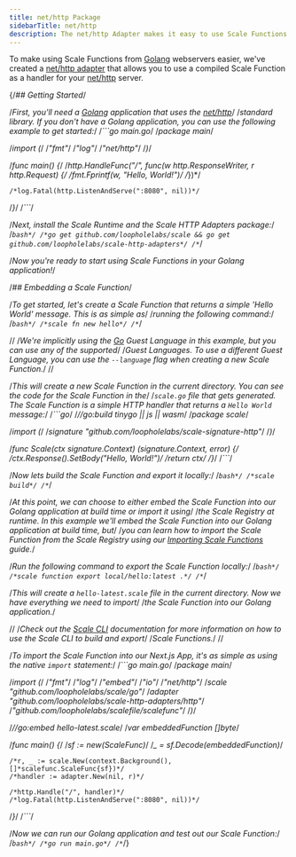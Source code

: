 ```yaml
---
title: net/http Package
sidebarTitle: net/http
description: The net/http Adapter makes it easy to use Scale Functions with golang net/http standard library.
---
```


To make using Scale Functions from [Golang](https://golang.org) webservers easier, we've created a
[net/http adapter](https://github.com/loopholelabs/scale-http-adapters) that allows you to use a compiled Scale Function
as a handler for your [net/http](https://golang.org/pkg/net/http/) server.

{/*## Getting Started*/

/*First, you'll need a [Golang](https://golang.org) application that uses the [net/http](https://golang.org/pkg/net/http/)*/
/*standard library. If you don't have a Golang application, you can use the following example to get started:*/
/*```go main.go*/
/*package main*/

/*import (*/
    /*"fmt"*/
    /*"log"*/
    /*"net/http"*/
/*)*/

/*func main() {*/
    /*http.HandleFunc("/", func(w http.ResponseWriter, r *http.Request) {*/
        /*fmt.Fprintf(w, "Hello, World!")*/
    /*})*/

    /*log.Fatal(http.ListenAndServe(":8080", nil))*/
/*}*/
/*```*/

/*Next, install the Scale Runtime and the Scale HTTP Adapters package:*/
/*```bash*/
/*go get github.com/loopholelabs/scale && go get github.com/loopholelabs/scale-http-adapters*/
/*```*/

/*Now you're ready to start using Scale Functions in your Golang application!*/

/*## Embedding a Scale Function*/

/*To get started, let's create a Scale Function that returns a simple 'Hello World' message. This is as simple as*/
/*running the following command:*/
/*```bash*/
/*scale fn new hello*/
/*```*/

/*<Note>*/
    /*We're implicitly using the [Go](https://golang.org/) Guest Language in this example, but you can use any of the supported*/
    /*Guest Languages. To use a different Guest Language, you can use the `--language` flag when creating a new Scale Function.*/
/*</Note>*/

/*This will create a new Scale Function in the current directory. You can see the code for the Scale Function in the*/
/*`scale.go` file that gets generated. The Scale Function is a simple HTTP handler that returns a `Hello World` message:*/
/*```go*/
/*//go:build tinygo || js || wasm*/
/*package scale*/

/*import (*/
	/*signature "github.com/loopholelabs/scale-signature-http"*/
/*)*/

/*func Scale(ctx *signature.Context) (*signature.Context, error) {*/
	/*ctx.Response().SetBody("Hello, World!")*/
	/*return ctx*/
/*}*/
/*```*/

/*Now lets build the Scale Function and export it locally:*/
/*```bash*/
/*scale build*/
/*```*/

/*At this point, we can choose to either embed the Scale Function into our Golang application at build time or import it using*/
/*the Scale Registry at runtime. In this example we'll embed the Scale Function into our Golang application at build time, but*/
/*you can learn how to import the Scale Function from the Scale Registry using our [Importing Scale Functions](/languages/golang/overview#using-the-registry) guide.*/

/*Run the following command to export the Scale Function locally:*/
/*```bash*/
/*scale function export local/hello:latest .*/
/*```*/

/*This will create a `hello-latest.scale` file in the current directory. Now we have everything we need to import*/
/*the Scale Function into our Golang application.*/

/*<Tip>*/
    /*Check out the [Scale CLI](/cli/installation) documentation for more information on how to use the Scale CLI to build and export*/
    /*Scale Functions.*/
/*</Tip>*/

/*To import the Scale Function into our Next.js App, it's as simple as using the native `import` statement:*/
/*```go main.go*/
/*package main*/

/*import (*/
    /*"fmt"*/
    /*"log"*/
	/*"embed"*/
	/*"io"*/
    /*"net/http"*/
	/*scale "github.com/loopholelabs/scale/go"*/
	/*adapter "github.com/loopholelabs/scale-http-adapters/http"*/
    /*"github.com/loopholelabs/scalefile/scalefunc"*/
/*)*/

/*//go:embed hello-latest.scale*/
/*var embeddedFunction []byte*/

/*func main() {*/
	/*sf := new(ScaleFunc)*/
	/*_ = sf.Decode(embeddedFunction)*/

	/*r, _ := scale.New(context.Background(), []*scalefunc.ScaleFunc{sf})*/
    /*handler := adapter.New(nil, r)*/

    /*http.Handle("/", handler)*/
    /*log.Fatal(http.ListenAndServe(":8080", nil))*/
/*}*/
/*```*/

/*Now we can run our Golang application and test out our Scale Function:*/
/*```bash*/
/*go run main.go*/
/*```*/}
